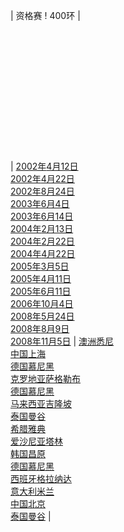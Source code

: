 | 资格赛
! 400环
| {{flagathlete|[[徐善华]]|KOR}}<br/>{{flagathlete|[[高静 (射击运动员)|高静]]|CHN}}<br/>{{flagathlete|[[柳博芙·加尔金娜]]|RUS}}<br/>{{flagathlete|[[杜丽]]|CHN}}<br/>{{flagathlete|[[柳博芙·加尔金娜]]|RUS}}<br/>{{flagathlete|[[苏玛·锡鲁尔]]|IND}}<br/>{{flagathlete|[[柳博芙·加尔金娜]]|RUS}}<br/>{{flagathlete|[[莫妮卡·哈瑟斯伯格]]|AUT}}<br/>{{flagathlete|[[芭芭拉·莱可纳]]|GER}}<br/>{{flagathlete|[[赵颖慧]]|CHN}}<br/>{{flagathlete|[[武柳希]]|CHN}}<br/>{{flagathlete|[[杜丽]]|CHN}}<br/>{{flagathlete|[[索尼娅·普法伊尔席夫特]]|GER}}<br/>{{flagathlete|[[卡特日娜·埃蒙斯]]|CZE}}<br/>{{flagathlete|[[柳博芙·加尔金娜]]|RUS}}
| [[2002年]][[4月12日]]<br/>[[2002年]][[4月22日]]<br/>[[2002年]][[8月24日]]<br/>[[2003年]][[6月4日]]<br/>[[2003年]][[6月14日]]<br/>[[2004年]][[2月13日]]<br/>[[2004年]][[2月22日]]<br/>[[2004年]][[4月22日]]<br/>[[2005年]][[3月5日]]<br/>[[2005年]][[4月11日]]<br/>[[2005年]][[6月11日]]<br/>[[2006年]][[10月4日]]<br/>[[2008年]][[5月24日]]<br/>[[2008年]][[8月9日]]<br/>[[2008年]][[11月5日]]
| [[澳洲]][[悉尼]]<br/>[[中国]][[上海]]<br/>[[德国]][[慕尼黑]]<br/>[[克罗地亚]][[萨格勒布]]<br/>[[德国]][[慕尼黑]]<br/>[[马来西亚]][[吉隆坡]]<br/>[[泰国]][[曼谷]]<br/>[[希腊]][[雅典]]<br/>[[爱沙尼亚]][[塔林]]<br/>[[韩国]][[昌原]]<br/>[[德国]][[慕尼黑]]<br/>[[西班牙]][[格拉纳达]]<br/>[[意大利]][[米兰]]<br/>[[中国]][[北京]]<br/>[[泰国]][[曼谷]]
| {{ed|女子10米气步枪资格赛世界纪录}}
<noinclude>[[Category:女子射击世界纪录导航模板|{{PAGENAME}}]]</noinclude>